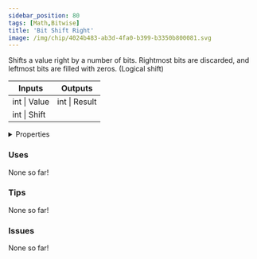 ```yaml
---
sidebar_position: 80
tags: [Math,Bitwise]
title: 'Bit Shift Right'
image: /img/chip/4024b483-ab3d-4fa0-b399-b3350b800081.svg
---
```


Shifts a value right by a number of bits. Rightmost bits are discarded, and leftmost bits are filled with zeros. (Logical shift)



<IChip uuid="4024b483-ab3d-4fa0-b399-b3350b800081"/>

<table><thead><tr><th>Inputs</th><th>Outputs</th></tr></thead><tbody><tr><td>int | Value</td><td>int | Result</td></tr><tr><td>int | Shift</td><td /></tr></tbody></table>

<details>
  <summary>Properties</summary>
  <div>
    <div>
    <table>
      <tbody>
        <tr>
          <td>Is beta required?</td>
          <td>No</td>
        </tr>
        <tr>
          <td>Is chip a trolling risk?</td>
          <td>No</td>
        </tr>
        <tr>
          <td>Is chip a role assignment risk?</td>
          <td>No</td>
        </tr>
        <tr>
          <td>Chip UUID</td>
          <td>4024b483-ab3d-4fa0-b399-b3350b800081</td>
        </tr>
        <tr>
          <td>Room availability</td>
          <td>Available everywhere</td>
        </tr>
      </tbody>
    </table>
    </div>
  </div>
</details>

### Uses

None so far!

### Tips

None so far!

### Issues

None so far!